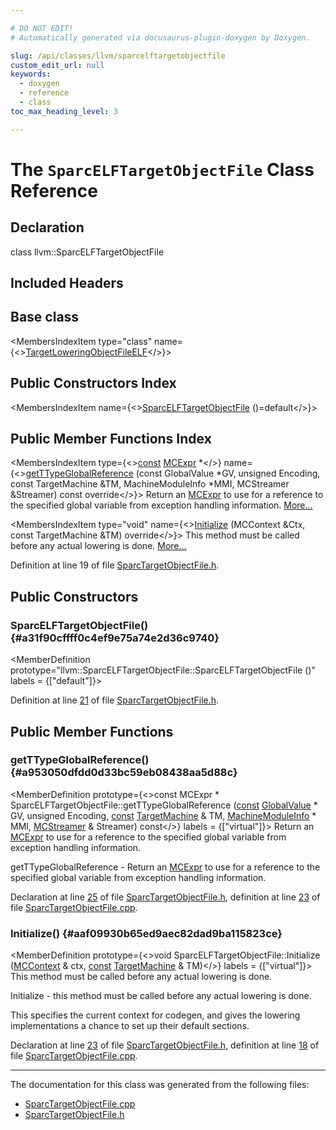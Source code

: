 ```yaml
---

# DO NOT EDIT!
# Automatically generated via docusaurus-plugin-doxygen by Doxygen.

slug: /api/classes/llvm/sparcelftargetobjectfile
custom_edit_url: null
keywords:
  - doxygen
  - reference
  - class
toc_max_heading_level: 3

---
```





# The `SparcELFTargetObjectFile` Class Reference

<DoxygenPage pluginConfig={pluginConfig}>



## Declaration

<CodeBlock>class llvm::SparcELFTargetObjectFile</CodeBlock>

## Included Headers

<IncludesList>
<IncludesListItem
  filePath="Target/Sparc/SparcTargetObjectFile.h"
  permalink="/docs/api/files/lib/lib/target/lib/target/sparc/sparctargetobjectfile-h"
  isLocal="true" />
</IncludesList>

## Base class

<MembersIndex>

<MembersIndexItem
  type="class"
  name={<><a href="/docs/api/classes/llvm/targetloweringobjectfileelf">TargetLoweringObjectFileELF</a></>}>
</MembersIndexItem>

</MembersIndex>

## Public Constructors Index

<MembersIndex>

<MembersIndexItem
  name={<><a href="#a31f90cffff0c4ef9e75a74e2d36c9740">SparcELFTargetObjectFile</a> ()=default</>}>
</MembersIndexItem>

</MembersIndex>

## Public Member Functions Index

<MembersIndex>

<MembersIndexItem
  type={<><a href="/docs/api/files/lib/lib/target/lib/target/aarch64/aarch64promoteconstant-cpp/#a90f8350fecae261c25be85d38b451bff">const</a> <a href="/docs/api/classes/llvm/mcexpr">MCExpr</a> &#42;</>}
  name={<><a href="#a953050dfdd0d33bc59eb08438aa5d88c">getTTypeGlobalReference</a> (const GlobalValue &#42;GV, unsigned Encoding, const TargetMachine &amp;TM, MachineModuleInfo &#42;MMI, MCStreamer &amp;Streamer) const override</>}>
Return an <a href="/docs/api/classes/llvm/mcexpr">MCExpr</a> to use for a reference to the specified global variable from exception handling information. <a href="#a953050dfdd0d33bc59eb08438aa5d88c">More...</a>
</MembersIndexItem>

<MembersIndexItem
  type="void"
  name={<><a href="#aaf09930b65ed9aec82dad9ba115823ce">Initialize</a> (MCContext &amp;Ctx, const TargetMachine &amp;TM) override</>}>
This method must be called before any actual lowering is done. <a href="#aaf09930b65ed9aec82dad9ba115823ce">More...</a>
</MembersIndexItem>

</MembersIndex>


Definition at line 19 of file <a href="/docs/api/files/lib/lib/target/lib/target/sparc/sparctargetobjectfile-h">SparcTargetObjectFile.h</a>.

<SectionDefinition>

## Public Constructors

### SparcELFTargetObjectFile() {#a31f90cffff0c4ef9e75a74e2d36c9740}

<MemberDefinition
  prototype="llvm::SparcELFTargetObjectFile::SparcELFTargetObjectFile ()"
  labels = {["default"]}>

Definition at line <a href="/docs/api/files/lib/lib/target/lib/target/sparc/sparctargetobjectfile-h/#l00021">21</a> of file <a href="/docs/api/files/lib/lib/target/lib/target/sparc/sparctargetobjectfile-h">SparcTargetObjectFile.h</a>.
</MemberDefinition>

</SectionDefinition>

<SectionDefinition>

## Public Member Functions

### getTTypeGlobalReference() {#a953050dfdd0d33bc59eb08438aa5d88c}

<MemberDefinition
  prototype={<>const MCExpr &#42; SparcELFTargetObjectFile::getTTypeGlobalReference (<a href="/docs/api/files/lib/lib/target/lib/target/aarch64/aarch64promoteconstant-cpp/#a90f8350fecae261c25be85d38b451bff">const</a> <a href="/docs/api/classes/llvm/globalvalue">GlobalValue</a> &#42; GV, unsigned Encoding, <a href="/docs/api/files/lib/lib/target/lib/target/aarch64/aarch64promoteconstant-cpp/#a90f8350fecae261c25be85d38b451bff">const</a> <a href="/docs/api/classes/llvm/targetmachine">TargetMachine</a> &amp; TM, <a href="/docs/api/classes/llvm/machinemoduleinfo">MachineModuleInfo</a> &#42; MMI, <a href="/docs/api/classes/llvm/mcstreamer">MCStreamer</a> &amp; Streamer) const</>}
  labels = {["virtual"]}>
Return an <a href="/docs/api/classes/llvm/mcexpr">MCExpr</a> to use for a reference to the specified global variable from exception handling information.

getTTypeGlobalReference - Return an <a href="/docs/api/classes/llvm/mcexpr">MCExpr</a> to use for a reference to the specified global variable from exception handling information.

Declaration at line <a href="/docs/api/files/lib/lib/target/lib/target/sparc/sparctargetobjectfile-h/#l00025">25</a> of file <a href="/docs/api/files/lib/lib/target/lib/target/sparc/sparctargetobjectfile-h">SparcTargetObjectFile.h</a>, definition at line <a href="/docs/api/files/lib/lib/target/lib/target/sparc/sparctargetobjectfile-cpp/#l00023">23</a> of file <a href="/docs/api/files/lib/lib/target/lib/target/sparc/sparctargetobjectfile-cpp">SparcTargetObjectFile.cpp</a>.
</MemberDefinition>

### Initialize() {#aaf09930b65ed9aec82dad9ba115823ce}

<MemberDefinition
  prototype={<>void SparcELFTargetObjectFile::Initialize (<a href="/docs/api/classes/llvm/mccontext">MCContext</a> &amp; ctx, <a href="/docs/api/files/lib/lib/target/lib/target/aarch64/aarch64promoteconstant-cpp/#a90f8350fecae261c25be85d38b451bff">const</a> <a href="/docs/api/classes/llvm/targetmachine">TargetMachine</a> &amp; TM)</>}
  labels = {["virtual"]}>
This method must be called before any actual lowering is done.

Initialize - this method must be called before any actual lowering is done.

This specifies the current context for codegen, and gives the lowering implementations a chance to set up their default sections.

Declaration at line <a href="/docs/api/files/lib/lib/target/lib/target/sparc/sparctargetobjectfile-h/#l00023">23</a> of file <a href="/docs/api/files/lib/lib/target/lib/target/sparc/sparctargetobjectfile-h">SparcTargetObjectFile.h</a>, definition at line <a href="/docs/api/files/lib/lib/target/lib/target/sparc/sparctargetobjectfile-cpp/#l00018">18</a> of file <a href="/docs/api/files/lib/lib/target/lib/target/sparc/sparctargetobjectfile-cpp">SparcTargetObjectFile.cpp</a>.
</MemberDefinition>

</SectionDefinition>

<hr/>

The documentation for this class was generated from the following files:

<ul>
<li><a href="/docs/api/files/lib/lib/target/lib/target/sparc/sparctargetobjectfile-cpp">SparcTargetObjectFile.cpp</a></li>
<li><a href="/docs/api/files/lib/lib/target/lib/target/sparc/sparctargetobjectfile-h">SparcTargetObjectFile.h</a></li>
</ul>

</DoxygenPage>
